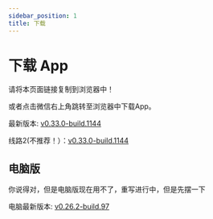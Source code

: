 ```yaml
---
sidebar_position: 1
title: 下载
---
```



# 下载 App

请将本页面链接复制到浏览器中！

或者点击微信右上角跳转至浏览器中下载App。

最新版本: [v0.33.0-build.1144](https://app-dist-1307054264.cos.ap-beijing.myqcloud.com/actions/prescore_flutter/144/apk/app-release-signed.apk)

线路2(不推荐！）：[v0.33.0-build.1144](https://dl.bjbybbs.com/actions/prescore_flutter/144/apk/app-release-signed.apk)

## 电脑版

你说得对，但是电脑版现在用不了，重写进行中，但是先摆一下

电脑最新版本: [v0.26.2-build.97](https://matrix-dl.bjbybbs.com/without-ci/prescore-flutter-windows/SRInstaller-v0.26.2.exe)
